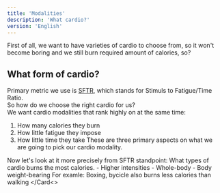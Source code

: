 ```yaml
---
title: 'Modalities'
description: 'What cardio?'
version: 'English'
---
```

First of all, we want to have varieties of cardio to choose from, so it won't become boring and we still burn required amount of calories, so?

## What form of cardio?
Primary metric we use is [SFTR](/cardio/basics), which stands for Stimuls to Fatigue/Time Ratio. <br/>
So how do we choose the right cardio for us? <br>
We want cardio modalities that rank highly on at the same time:
1. How many calories they burn
2. How little fatigue they impose
3. How little time they take
These are three primary aspects on what we are going to pick our cardio modality.<br/>

Now let's look at it more precisely from SFTR standpoint: 
<CardGroup cols={1}>
    <Card
        title="How many calories they burn"
        icon="circle-1"
    >
    What types of cardio burns the most calories.
        - Higher intensities
        - Whole-body 
        - Body weight-bearing
    For examle: Boxing, bycicle also burns less calories than walking
    </Card<>
</CardGroup>